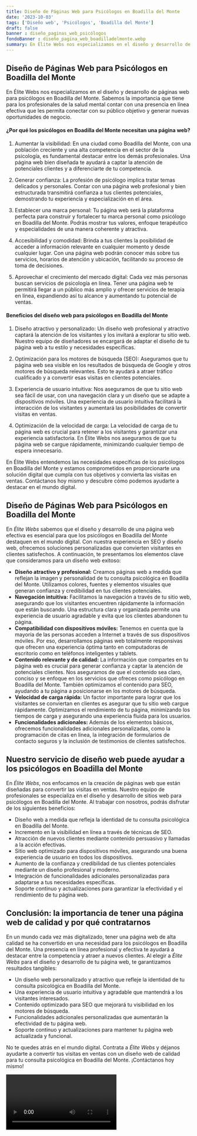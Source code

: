 ```yaml
---
title: Diseño de Páginas Web para Psicólogos en Boadilla del Monte
date: '2023-10-03'
tags: ['Diseño web', 'Psicólogos', 'Boadilla del Monte']
draft: false
banner : diseño_paginas_web_psicólogos
fondoBanner : diseño_pagina_web_boadilladelmonte.webp
summary: En Élite Webs nos especializamos en el diseño y desarrollo de páginas web para psicólogos en Boadilla del Monte. Sabemos la importancia que tiene para los profesionales de la salud mental contar con una presencia en línea efectiva que les permita conectar con su público objetivo y generar nuevas oportunidades de negocio.
---
```


## Diseño de Páginas Web para Psicólogos en Boadilla del Monte

En Élite Webs nos especializamos en el diseño y desarrollo de páginas web para psicólogos en Boadilla del Monte. Sabemos la importancia que tiene para los profesionales de la salud mental contar con una presencia en línea efectiva que les permita conectar con su público objetivo y generar nuevas oportunidades de negocio.

#### ¿Por qué los psicólogos en Boadilla del Monte necesitan una página web?

1. Aumentar la visibilidad: En una ciudad como Boadilla del Monte, con una población creciente y una alta competencia en el sector de la psicología, es fundamental destacar entre los demás profesionales. Una página web bien diseñada te ayudará a captar la atención de potenciales clientes y a diferenciarte de tu competencia.

2. Generar confianza: La profesión de psicólogo implica tratar temas delicados y personales. Contar con una página web profesional y bien estructurada transmitirá confianza a tus clientes potenciales, demostrando tu experiencia y especialización en el área.

3. Establecer una marca personal: Tu página web será la plataforma perfecta para construir y fortalecer tu marca personal como psicólogo en Boadilla del Monte. Podrás mostrar tus valores, enfoque terapéutico y especialidades de una manera coherente y atractiva.

4. Accesibilidad y comodidad: Brinda a tus clientes la posibilidad de acceder a información relevante en cualquier momento y desde cualquier lugar. Con una página web podrán conocer más sobre tus servicios, horarios de atención y ubicación, facilitando su proceso de toma de decisiones.

5. Aprovechar el crecimiento del mercado digital: Cada vez más personas buscan servicios de psicología en línea. Tener una página web te permitirá llegar a un público más amplio y ofrecer servicios de terapia en línea, expandiendo así tu alcance y aumentando tu potencial de ventas.

#### Beneficios del diseño web para psicólogos en Boadilla del Monte

1. Diseño atractivo y personalizado: Un diseño web profesional y atractivo captará la atención de los visitantes y los invitará a explorar tu sitio web. Nuestro equipo de diseñadores se encargará de adaptar el diseño de tu página web a tu estilo y necesidades específicas.

2. Optimización para los motores de búsqueda (SEO): Aseguramos que tu página web sea visible en los resultados de búsqueda de Google y otros motores de búsqueda relevantes. Esto te ayudará a atraer tráfico cualificado y a convertir esas visitas en clientes potenciales.

3. Experiencia de usuario intuitiva: Nos aseguramos de que tu sitio web sea fácil de usar, con una navegación clara y un diseño que se adapte a dispositivos móviles. Una experiencia de usuario intuitiva facilitará la interacción de los visitantes y aumentará las posibilidades de convertir visitas en ventas.

4. Optimización de la velocidad de carga: La velocidad de carga de tu página web es crucial para retener a los visitantes y garantizar una experiencia satisfactoria. En Élite Webs nos aseguramos de que tu página web se cargue rápidamente, minimizando cualquier tiempo de espera innecesario.

En Élite Webs entendemos las necesidades específicas de los psicólogos en Boadilla del Monte y estamos comprometidos en proporcionarte una solución digital que cumpla con tus objetivos y convierta las visitas en ventas. Contáctanos hoy mismo y descubre cómo podemos ayudarte a destacar en el mundo digital.

<GifSeo />

<Cta />

## Diseño de Páginas Web para Psicólogos en Boadilla del Monte

En *Élite Webs* sabemos que el diseño y desarrollo de una página web efectiva es esencial para que los psicólogos en Boadilla del Monte destaquen en el mundo digital. Con nuestra experiencia en SEO y diseño web, ofrecemos soluciones personalizadas que convierten visitantes en clientes satisfechos. A continuación, te presentamos los elementos clave que consideramos para un diseño web exitoso:

- **Diseño atractivo y profesional:** Creamos páginas web a medida que reflejan la imagen y personalidad de tu consulta psicológica en Boadilla del Monte. Utilizamos colores, fuentes y elementos visuales que generan confianza y credibilidad en tus clientes potenciales.
- **Navegación intuitiva:** Facilitamos la navegación a través de tu sitio web, asegurando que los visitantes encuentren rápidamente la información que están buscando. Una estructura clara y organizada permite una experiencia de usuario agradable y evita que los clientes abandonen tu página.
- **Compatibilidad con dispositivos móviles:** Tenemos en cuenta que la mayoría de las personas acceden a Internet a través de sus dispositivos móviles. Por eso, desarrollamos páginas web totalmente responsivas que ofrecen una experiencia óptima tanto en computadoras de escritorio como en teléfonos inteligentes y tablets.
- **Contenido relevante y de calidad:** La información que compartes en tu página web es crucial para generar confianza y captar la atención de potenciales clientes. Nos aseguramos de que el contenido sea claro, conciso y se enfoque en los servicios que ofreces como psicólogo en Boadilla del Monte. También optimizamos el contenido para SEO, ayudando a tu página a posicionarse en los motores de búsqueda.
- **Velocidad de carga rápida:** Un factor importante para lograr que los visitantes se conviertan en clientes es asegurar que tu sitio web cargue rápidamente. Optimizamos el rendimiento de tu página, minimizando los tiempos de carga y asegurando una experiencia fluida para los usuarios.
- **Funcionalidades adicionales:** Además de los elementos básicos, ofrecemos funcionalidades adicionales personalizadas, como la programación de citas en línea, la integración de formularios de contacto seguros y la inclusión de testimonios de clientes satisfechos.

## Nuestro servicio de diseño web puede ayudar a los psicólogos en Boadilla del Monte

En *Élite Webs*, nos enfocamos en la creación de páginas web que están diseñadas para convertir las visitas en ventas. Nuestro equipo de profesionales se especializa en el diseño y desarrollo de sitios web para psicólogos en Boadilla del Monte. Al trabajar con nosotros, podrás disfrutar de los siguientes beneficios:

- Diseño web a medida que refleja la identidad de tu consulta psicológica en Boadilla del Monte.
- Incremento en la visibilidad en línea a través de técnicas de SEO.
- Atracción de nuevos clientes mediante contenido persuasivo y llamadas a la acción efectivas.
- Sitio web optimizado para dispositivos móviles, asegurando una buena experiencia de usuario en todos los dispositivos.
- Aumento de la confianza y credibilidad de tus clientes potenciales mediante un diseño profesional y moderno.
- Integración de funcionalidades adicionales personalizadas para adaptarse a tus necesidades específicas.
- Soporte continuo y actualizaciones para garantizar la efectividad y el rendimiento de tu página web.

## Conclusión: la importancia de tener una página web de calidad y por qué contratarnos

En un mundo cada vez más digitalizado, tener una página web de alta calidad se ha convertido en una necesidad para los psicólogos en Boadilla del Monte. Una presencia en línea profesional y efectiva te ayudará a destacar entre la competencia y atraer a nuevos clientes. Al elegir a *Élite Webs* para el diseño y desarrollo de tu página web, te garantizamos resultados tangibles:

- Un diseño web personalizado y atractivo que refleje la identidad de tu consulta psicológica en Boadilla del Monte.
- Una experiencia de usuario intuitiva y agradable que mantendrá a los visitantes interesados.
- Contenido optimizado para SEO que mejorará tu visibilidad en los motores de búsqueda.
- Funcionalidades adicionales personalizadas que aumentarán la efectividad de tu página web.
- Soporte continuo y actualizaciones para mantener tu página web actualizada y funcional.

No te quedes atrás en el mundo digital. Contrata a *Élite Webs* y déjanos ayudarte a convertir tus visitas en ventas con un diseño web de calidad para tu consulta psicológica en Boadilla del Monte. ¡Contáctanos hoy mismo!

<Video />

<CtaBot job='Psicólogos' city='Boadilla del Monte'/>

<Gmaps query='Boadilla del Monte+españa+maps' />